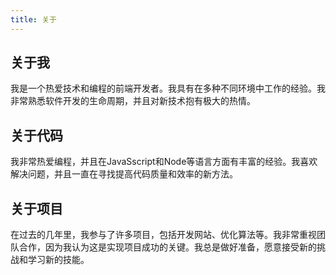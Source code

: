 ```yaml
---
title: 关于
---
```


## 关于我

我是一个热爱技术和编程的前端开发者。我具有在多种不同环境中工作的经验。我非常熟悉软件开发的生命周期，并且对新技术抱有极大的热情。

## 关于代码

我非常热爱编程，并且在JavaSscript和Node等语言方面有丰富的经验。我喜欢解决问题，并且一直在寻找提高代码质量和效率的新方法。

## 关于项目

在过去的几年里，我参与了许多项目，包括开发网站、优化算法等。我非常重视团队合作，因为我认为这是实现项目成功的关键。我总是做好准备，愿意接受新的挑战和学习新的技能。